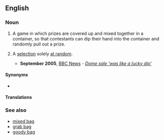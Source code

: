 ==English==

===Noun===
{{en-noun}}

# {{lb|en|UK}} A game in which prizes are covered up and mixed together in a container, so that contestants can dip their hand into the container and randomly pull out a prize.
# {{lb|en|by extension|idiomatic|figuratively}} A [[selection]] solely [[at random]].
#* '''September 2005''', [[w:BBC News|BBC News]] - ''[http://news.bbc.co.uk/1/hi/uk_politics/4270432.stm Dome sale 'was like a lucky dip']''

====Synonyms====
* {{l|en|lucky draw}}

====Translations====
{{trans-top|game with prizes in container}}

===See also===
* [[mixed bag]]
* [[grab bag]]
* [[goody bag]]